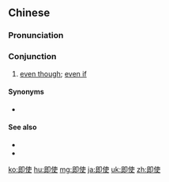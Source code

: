 ==Chinese==
{{zh-forms}}

===Pronunciation===
{{zh-pron
|m=jíshǐ
|ma=Zh-jíshi.ogg
|c=zik1 si2
|mn=chek-sú
|cat=con
}}

===Conjunction===
{{zh-con}}

# [[even though]]; [[even if]]
#: {{zh-x|'''即使{si2}''' 聽{ting1}日 落雨，我 也 會{wui6} 出去。|I will go out tomorrow, '''even if''' it rains.|C-GZ}}
#: {{zh-x|即使{si2} 你 離開，我 熱情 未改|'''Even though''' you have left, my passion remains unchanged|C-LIT|ref={{w2|zh|張學友}} (lyricist {{w2|zh|劉卓輝}}, {{lang|zh|還是覺得你最好}}}}

====Synonyms====
* {{zh-l|即便}}

====See also====
* {{zh-l|雖然}}
* {{zh-l|儘管}}

{{zh-cat|Intermediate}}

[[ko:即使]]
[[hu:即使]]
[[mg:即使]]
[[ja:即使]]
[[uk:即使]]
[[zh:即使]]